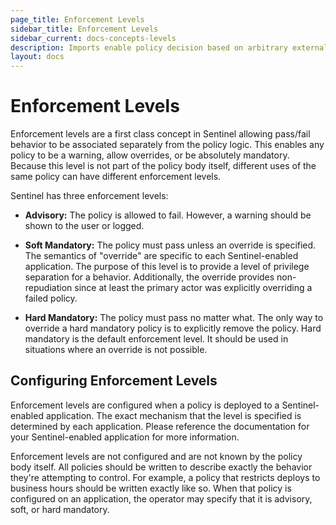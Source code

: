 ```yaml
---
page_title: Enforcement Levels
sidebar_title: Enforcement Levels
sidebar_current: docs-concepts-levels
description: Imports enable policy decision based on arbitrary external information.
layout: docs
---
```


# Enforcement Levels

Enforcement levels are a first class concept in Sentinel allowing pass/fail
behavior to be associated separately from the policy logic. This enables
any policy to be a warning, allow overrides, or be absolutely mandatory.
Because this level is not part of the policy body itself, different uses of
the same policy can have different enforcement levels.

Sentinel has three enforcement levels:

- **Advisory:** The policy is allowed to fail. However, a warning should be
  shown to the user or logged.

- **Soft Mandatory:** The policy must pass unless an override is specified.
  The semantics of "override" are specific to each Sentinel-enabled application.
  The purpose of this level is to provide a level of privilege separation
  for a behavior. Additionally, the override provides non-repudiation since
  at least the primary actor was explicitly overriding a failed policy.

- **Hard Mandatory:** The policy must pass no matter what. The only way to
  override a hard mandatory policy is to explicitly remove the policy.
  Hard mandatory is the default enforcement level. It should be used in
  situations where an override is not possible.

## Configuring Enforcement Levels

Enforcement levels are configured when a policy is deployed to a
Sentinel-enabled application. The exact mechanism that the level is specified
is determined by each application. Please reference the documentation for
your Sentinel-enabled application for more information.

Enforcement levels are not configured and are not known by the policy body
itself. All policies should be written to describe exactly the behavior
they're attempting to control. For example, a policy that restricts deploys
to business hours should be written exactly like so. When that policy is
configured on an application, the operator may specify that it is advisory,
soft, or hard mandatory.
